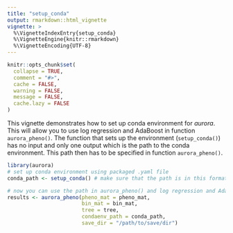 ```yaml
---
title: "setup_conda"
output: rmarkdown::html_vignette
vignette: >
  %\VignetteIndexEntry{setup_conda}
  %\VignetteEngine{knitr::rmarkdown}
  %\VignetteEncoding{UTF-8}
---
```


```r
knitr::opts_chunk$set(
  collapse = TRUE,
  comment = "#>",
  cache = FALSE,
  warning = FALSE,
  message = FALSE,
  cache.lazy = FALSE
)
```

This vignette demonstrates how to set up conda environment for *aurora*. This will allow you to use log regression and AdaBoost in function `aurora_pheno()`. The function that sets up the environment (`setup_conda()`) has no input and only one output which is the path to the conda environment. This path then has to be specified in function `aurora_pheno()`.
```r
library(aurora)
# set up conda environment using packaged .yaml file
conda_path <- setup_conda() # make sure that the path is in this format: /path/to/dir

# now you can use the path in aurora_pheno() and log regression and AdaBoost will be run
results <- aurora_pheno(pheno_mat = pheno_mat,
                        bin_mat = bin_mat,
                        tree = tree,
                        condaenv_path = conda_path,
                        save_dir = "/path/to/save/dir")

```
